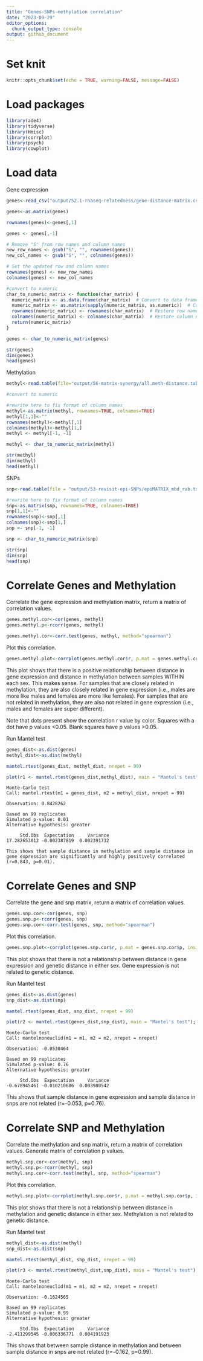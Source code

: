 ```yaml
---
title: "Genes-SNPs-methylation correlation"
date: "2023-09-29"
editor_options: 
  chunk_output_type: console
output: github_document 
---
```


# Set knit
```r
knitr::opts_chunk$set(echo = TRUE, warning=FALSE, message=FALSE)
```

# Load packages 

```r
library(ade4)
library(tidyverse)
library(Hmisc)
library(corrplot)
library(psych)
library(cowplot)
```


# Load data 

Gene expression
```r
genes<-read_csv("output/52.1-rnaseq-relatedness/gene-distance-matrix.csv")

genes<-as.matrix(genes)

rownames(genes)<-genes[,1]

genes <- genes[,-1]

# Remove "S" from row names and column names
new_row_names <- gsub("S", "", rownames(genes))
new_col_names <- gsub("S", "", colnames(genes))

# Set the updated row and column names
rownames(genes) <- new_row_names
colnames(genes) <- new_col_names

#convert to numeric
char_to_numeric_matrix <- function(char_matrix) {
  numeric_matrix <- as.data.frame(char_matrix)  # Convert to data frame
  numeric_matrix <- as.matrix(sapply(numeric_matrix, as.numeric))  # Convert to numeric
  rownames(numeric_matrix) <- rownames(char_matrix)  # Restore row names
  colnames(numeric_matrix) <- colnames(char_matrix)  # Restore column names
  return(numeric_matrix)
}

genes <- char_to_numeric_matrix(genes)

str(genes)
dim(genes)
head(genes)
```

Methylation 
```r
methyl<-read.table(file="output/56-matrix-synergy/all.meth-distance.tab")

#convert to numeric

#rewrite here to fix format of column names 
methyl<-as.matrix(methyl, rownames=TRUE, colnames=TRUE)
methyl[1,1]<-""
rownames(methyl)<-methyl[,1]
colnames(methyl)<-methyl[1,]
methyl <- methyl[-1, -1]

methyl <- char_to_numeric_matrix(methyl)

str(methyl)
dim(methyl)
head(methyl)
```

SNPs
```r
snp<-read.table(file = "output/53-revisit-epi-SNPs/epiMATRIX_mbd_rab.txt")

#rewrite here to fix format of column names 
snp<-as.matrix(snp, rownames=TRUE, colnames=TRUE)
snp[1,1]<-""
rownames(snp)<-snp[,1]
colnames(snp)<-snp[1,]
snp <- snp[-1, -1]

snp <- char_to_numeric_matrix(snp)

str(snp)
dim(snp)
head(snp)
```


# Correlate Genes and Methylation

Correlate the gene expression and methylation matrix, return a matrix of correlation values. 
```r
genes.methyl.cor<-cor(genes, methyl)
genes.methyl.p<-rcorr(genes, methyl)

genes.methyl.cor<-corr.test(genes, methyl, method="spearman")
```

Plot this correlation. 
```r
genes.methyl.plot<-corrplot(genes.methyl.cor$r, p.mat = genes.methyl.cor$p, insig = "blank", hclust.method=c("complete"), type="full", col=COL2('PRGn', 10), order="hclust", pch.col="black", tl.col="black", title="Methylation ~ Gene Expression", mar = c(1, 1, 1, 1))
```
This plot shows that there is a positive relationship between distance in gene expression and distance in methylation between samples WITHIN each sex. This makes sense. For samples that are closely related in methylation, they are also closely related in gene expression (i.e., males are more like males and females are more like females). For samples that are not related in methylation, they are also not related in gene expression (i.e., males and females are super different). 

Note that dots present show the correlation r value by color. Squares with a dot have p values <0.05. Blank squares have p values >0.05. 

Run Mantel test 
```r
genes_dist<-as.dist(genes)
methyl_dist<-as.dist(methyl)

mantel.rtest(genes_dist, methyl_dist, nrepet = 99)

plot(r1 <- mantel.rtest(genes_dist,methyl_dist), main = "Mantel's test"); r1
```

```
Monte-Carlo test
Call: mantel.rtest(m1 = genes_dist, m2 = methyl_dist, nrepet = 99)

Observation: 0.8428262 

Based on 99 replicates
Simulated p-value: 0.01 
Alternative hypothesis: greater 

     Std.Obs  Expectation     Variance 
17.282653012 -0.002387819  0.002391732 

This shows that sample distance in methylation and sample distance in gene expression are significantly and highly positively correlated (r=0.843, p=0.01). 
```

# Correlate Genes and SNP

Correlate the gene and snp matrix, return a matrix of correlation values. 
```r
genes.snp.cor<-cor(genes, snp)
genes.snp.p<-rcorr(genes, snp)
genes.snp.cor<-corr.test(genes, snp, method="spearman")
```

Plot this correlation. 
```r
genes.snp.plot<-corrplot(genes.snp.cor$r, p.mat = genes.snp.cor$p, insig = "blank", hclust.method=c("complete"), type="full", col=COL2('PRGn', 10), order="hclust", pch.col="black", tl.col="black", title="Gene Expression ~ Genetic Distance", mar = c(1, 1, 1, 1))
```

This plot shows that there is not a relationship between distance in gene expression and genetic distance in either sex. Gene expression is not related to genetic distance. 

Run Mantel test 
```r
genes_dist<-as.dist(genes)
snp_dist<-as.dist(snp)

mantel.rtest(genes_dist, snp_dist, nrepet = 99)

plot(r2 <- mantel.rtest(genes_dist,snp_dist), main = "Mantel's test"); r2
```

```
Monte-Carlo test
Call: mantelnoneuclid(m1 = m1, m2 = m2, nrepet = nrepet)

Observation: -0.0530464 

Based on 99 replicates
Simulated p-value: 0.76 
Alternative hypothesis: greater 

     Std.Obs  Expectation     Variance 
-0.678945461 -0.010210686  0.003980542 
```

This shows that sample distance in gene expression and sample distance in snps are not related (r=-0.053, p=0.76).

# Correlate SNP and Methylation

Correlate the methylation and snp matrix, return a matrix of correlation values. Generate matrix of correlation p values.  
```r
methyl.snp.cor<-cor(methyl, snp)
methyl.snp.p<-rcorr(methyl, snp)
methyl.snp.cor<-corr.test(methyl, snp, method="spearman")
```

Plot this correlation. 
```r
methyl.snp.plot<-corrplot(methyl.snp.cor$r, p.mat = methyl.snp.cor$p, insig = "blank", hclust.method=c("complete"), type="full", col=COL2('PRGn', 10), order="hclust", pch.col="black", tl.col="black", title="Methylation ~ Genetic Distance", mar = c(1, 1, 1, 1))
```

This plot shows that there is not a relationship between distance in methylation and genetic distance in either sex. Methylation is not related to genetic distance. 

Run Mantel test 
```r
methyl_dist<-as.dist(methyl)
snp_dist<-as.dist(snp)

mantel.rtest(methyl_dist, snp_dist, nrepet = 99)

plot(r3 <- mantel.rtest(methyl_dist,snp_dist), main = "Mantel's test"); r3
```

```
Monte-Carlo test
Call: mantelnoneuclid(m1 = m1, m2 = m2, nrepet = nrepet)

Observation: -0.1624565 

Based on 99 replicates
Simulated p-value: 0.99 
Alternative hypothesis: greater 

     Std.Obs  Expectation     Variance 
-2.411299545 -0.006336771  0.004191923
```

This shows that between sample distance in methylation and between sample distance in snps are not related (r=-0.162, p=0.99). 

